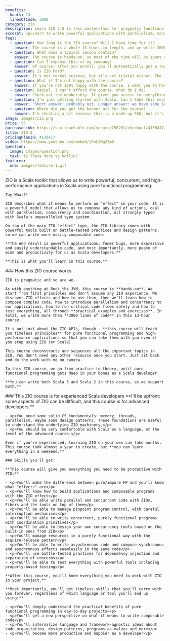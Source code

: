 ```yaml
---
benefits:
  hours: 13
  linesOfCode: 3000
category: zio
description: Learn ZIO 2.0 in this masterclass for pragmatic functional programming in Scala. An online course for Scala developers.
excerpt: <p>Learn to write powerful applications with parallelism, concurrency and pure functional programming with one of the hottest tools in the Scala ecosystem.</p>
faqs:
  - question: How long is the ZIO course? Will I have time for it?
    answer: The course is a whole 13 hours in length, and we write 3000 lines of code from scratch. I recommend going through the course in sessions of at least 30 minutes each.
  - question: What does a typical lesson contain?
    answer: The course is hands-on, so most of the time will be spent writing code. I'll guide you every step of the way, explaining what each bit means. We'll also have some theoretical sections in the lessons as appropriate.
  - question: Can I expense this at my company?
    answer: Of course! After you enroll, you'll automatically get a tax-compliant receipt which you can use to reimburse this course with your employer.
  - question: Is ZIO hard?
    answer: It's not rocket science, but it's not trivial either. The learning curve is steep if you're doing it on your own. Materials are scarce. That's why I made this course, to compress your learning time to just a couple of days, with a smooth progression and lots of practice.
  - question: What if I'm not happy with the course?
    answer: If you're not 100% happy with the course, I want you to have your money back. It's a risk-free investment.
  - question: Daniel, I can't afford the course. What do I do?
    answer: Check out the membership. It gives you access to everything on the site at an affordable price, and you'll be done with the course no problem.
  - question: I'm just getting started with Scala. Can I take this course?
    answer: "Short answer: probably not. Longer answer: we have some Scala starter code at the beginning of the course, but that won't replace the kind of experience we need for this course. I recommend you check out the Scala essentials and advanced courses first before coming back here."
  - question: Where did you get the banner art for the course?
    answer: I'm cheating a bit because this is a made-up FAQ, but it's an opportunity to credit freepik.com for the drawing I used for the banner. Needless to say the ZIO logo belongs to the ZIO creators. I'll just keep the Rock the JVM logo.
image: images/zio.png
price: 95
purchaseLink: https://sso.teachable.com/secure/256201/checkout/4130417/zio
title: ZIO 2
pricingPlanId: 4130417
video: https://www.youtube.com/embed/jPnL2Mg2Zm0
question:
  image: images/question.png
  text: Is There More to Kotlin?
features:
  one: images/feature-1.gif
---
```



<CourseLayout>
  <Fragment slot="question">
    ZIO is a Scala toolkit that allows us to write powerful, concurrent, and high-performance applications in Scala using pure functional programming.

    Zay What?!

    ZIO describes what it means to perform an "effect" in your code. It is a powerful model that allows us to compose any kind of actions, deal with parallelism, concurrency and coordination, all strongly typed with Scala's unparalleled type system.

    On top of the main ZIO "effect" type, the ZIO library comes with powerful tools built on battle-tested practices and design patterns, so we can write more easily composable code.

    **The end result is powerful applications, fewer bugs, more expressive and easily understandable code, and most importantly, more peace of mind and productivity for us as Scala developers.**

    **This is what you'll learn in this course.**

  </Fragment>
  <Fragment slot="feature1">
    ### How this ZIO course works

    ZIO is pragmatic and so are we.

    As with anything at Rock the JVM, this course is **hands-on**. We start from first principles and don't assume any ZIO experience. We discover ZIO effects and how to use them, then we'll learn how to compose complex code, how to introduce parallelism and concurrency to our applications, how to run critical code flows safely and how to test everything, all through **practical examples and exercises**. In total, we write more than **3000 lines of code** in this 13-hour course.

    It's not just about the ZIO APIs, though - **this course will teach you timeless principles** for pure functional programming and high-performance applications so that you can take them with you even if you stop using ZIO (or Scala).

    This course deconstructs and sequences all the important topics in ZIO. You don't need any other resource once you start. Just sit back and do the work with me on camera.

    In this ZIO course, we go from practice to theory, until pure functional programming gets deep in your bones as a Scala developer.

    **You can write both Scala 3 and Scala 2 in this course, as we support both.**

  </Fragment>
  <Fragment slot="skills">
    ### This ZIO course is for experienced Scala developers
    **I'll be upfront: some aspects of ZIO can be difficult, and this course is for advanced developers.**

    - <p>You need some solid CS fundamentals: memory, threads, parallelism, maybe some design patterns. These foundations are useful to understand the underlying ZIO machinery.</p>
    - <p>You should be very comfortable with Scala as a language, at the level of the advanced course.</p>

    Even if you're experienced, learning ZIO on your own can take months. This course took almost a year to create, but **you can learn everything in a weekend.**

    ### Skills you'll get:

    **This course will give you everything you need to be productive with ZIO:**

    - <p>You'll make the difference between pure/impure FP and you'll know what "effects" are</p>
    - <p>You'll know how to build applications and composable programs with the ZIO effect</p>
    - <p>You'll be able write parallel and concurrent code with ZIOs, Fibers and the tools on top of them</p>
    - <p>You'll be able to manage pinpoint program control, with careful interruption mechanisms</p>
    - <p>You'll be able to write concurrent, purely functional programs with coordination primitives</p>
    - <p>You'll be able to design your own concurrency tools based on the built-in ones from ZIO</p>
    - <p>You'll manage resources in a purely functional way with the acquire-release pattern</p>
    - <p>You'll be able to write asynchronous code and compose synchronous and asychronous effects seamlessly in the same code</p>
    - <p>You'll use battle-tested practices for dependency injection and separation of concerns</p>
    - <p>You'll be able to test everything with powerful tools including property-based testing</p>

    **After this course, you'll know everything you need to work with ZIO in your project.**

    **Most importantly, you'll get timeless skills that you'll carry with you forever, regardless of which language or tool you'll end up using:**

    - <p>You'll deeply understand the practical benefits of pure functional programming in day-to-day projects</p>
    - <p>You'll get a new perspective on what it means to write composable code</p>
    - <p>You'll internalize language and framework-agnostic ideas about code organization, design patterns, programs-as-values and more</p>
    - <p>You'll become more productive and happier as a developer</p>

  </Fragment>
</CourseLayout>
